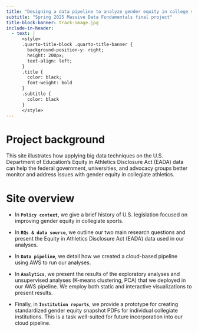 ```yaml
---
title: "Designing a data pipeline to analyze gender equity in college sports"
subtitle: "Spring 2025 Massive Data Fundamentals final project"
title-block-banner: track-image.jpg
include-in-header:
  - text: |
      <style>
      .quarto-title-block .quarto-title-banner {
        background-position-y: right;
        height: 200px;
        text-align: left;
      }
      .title {
        color: black;
        font-weight: bold
      }
      .subtitle {
        color: black
      }
      </style>
---
```


# Project background 

This site illustrates how applying big data techniques on the U.S. Department of Education's Equity in Athletics Disclosure Act (EADA) data can help the federal government, universities, and advocacy groups better monitor and address issues with gender equity in collegiate athletics.

# Site overview

- In **`Policy context`**, we give a brief history of U.S. legislation focused on improving gender equity in collegiate sports. 

- In **`RQs & data source`**, we outline our two main research questions and present the Equity in Athletics Disclosure Act (EADA) data used in our analyses. 

- In **`Data pipeline`**, we detail how we created a cloud-based pipeline using AWS to run our analyses.

- In **`Analytics`**, we present the results of the exploratory analyses and unsupervised analyses (K-means clustering, PCA) that we deployed in our AWS pipeline. We employ both static and interactive visualizations to present results.

- Finally, in **`Institution reports`**, we provide a prototype for creating standardized gender equity snapshot PDFs for individual collegiate institutions. This is a task well-suited for future incorporation into our cloud pipeline.
